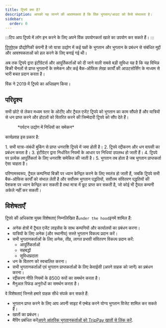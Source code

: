 ```yaml
---
title: ट्रिपपे क्या है?
description: आपको यह जानने की आवश्यकता है कि विंक भुगतान/आउट को कैसे संभालता है।
sidebar:
  order: 0
---
```


:::टिप
आप ट्रिपपे में लॉग इन करने के लिए अपने विंक उपयोगकर्ता खाते का उपयोग कर सकते हैं।
:::

[ट्रिपपे](https://pay.wink.travel)एक प्रौद्योगिकी कंपनी है जो यात्रा उद्योग में कई पक्षों के भुगतान और भुगतान के प्रबंधन से संबंधित मुद्दों और आवश्यकताओं को हल करने के लिए बनाई गई थी।

अब तक ट्रिपपे द्वारा इंटीग्रेटर्स और आपूर्तिकर्ताओं को दी जाने वाली सबसे बड़ी सुविधा यह है कि यह विभिन्न बिक्री चैनलों से प्राप्त भुगतानों के समेकन और कई बैक-ऑफिस लेखा कार्यों की आउटसोर्सिंग के माध्यम से भारी बचत प्रदान करता है।

विंक ने 2019 में ट्रिपपे का अधिग्रहण किया।

## परिदृश्य

सभी छोटे से लेकर मध्यम स्तर के ओटीए और ट्रैवल एजेंट ट्रिपपे को भुगतान का काम सौंपते हैं और यात्रियों से धन प्राप्त करने और होटलों को वितरित करने की जिम्मेदारी ट्रिपपे को सौंप देते हैं।

<figure>
  <CloudinaryImage width="700" height="525" resize="scale" quality="best" alt="ट्रिपपे फंड समेकन" src="academy/funds-consolidation" errorImage="noimage_opaque_nyrtl0.png" />

  <figcaption>*पर्यटन उद्योग में निधियों का समेकन*</figcaption>
</figure>


कार्यप्रवाह इस प्रकार है:

<Steps>
  1. सभी यात्रा-संबंधी बुकिंग से प्राप्त धनराशि ट्रिपपे में जमा होती है।
  2. ट्रिपपे रद्दीकरण और धन वापसी का प्रबंधन करता है।
  3. इंटीग्रेटर द्वारा निर्धारित नियमों के आधार पर निधियां उपलब्ध हो जाती हैं।
  4. ट्रिपपे पर प्रत्येक आपूर्तिकर्ता के लिए धनराशि समेकित की जाती है।
  5. भुगतान तब होता है जब भुगतान प्राप्तकर्ता ऐसा चाहता है।
</Steps>


परिणामस्वरूप, ट्रैवल कम्पनियां बिक्री पर ध्यान केन्द्रित करने के लिए स्वतंत्र हो जाती हैं, जबकि ट्रिपपे सभी बैक-ऑफिस कार्यों को संभाल लेती है और सर्वोत्तम भुगतान पद्धतियों, सर्वोत्तम संवितरण पद्धतियों की पेशकश पर ध्यान केन्द्रित कर सकती है तथा मात्रा में छूट प्राप्त कर सकती है, जो कोई भी ट्रैवल कम्पनी अकेले नहीं कर सकती।

## विशेषताएँ

ट्रिपपे की अधिकांश मुख्य विशेषताएं निम्नलिखित हैं`under the hood`इनमें शामिल हैं:

* अनेक क्षेत्रों में ट्रैवल एजेंट लाइसेंस के साथ कम्पनियों और कार्यालयों का प्रबंधन करना।
* यात्रियों के लिए अनेक \[और स्थानीय] सस्ते भुगतान विकल्प प्रदान करें।
* सभी भुगतानकर्ताओं के लिए अनेक, तीव्र, लागत प्रभावी संवितरण विकल्प प्रदान करें:
  * आपूर्तिकर्ताओं
  * सहबद्धों
  * सुविधाप्रदाता
* धन के वितरण को स्वचालित करना।
* सभी भुगतानकर्ताओं एवं भुगतान प्राप्तकर्ताओं के लिए केवाईसी (अपने ग्राहक को जानें) का प्रबंधन करना।
* रद्दीकरण नीति नियमों के 8500 रूपों का समर्थन करता है।
* मैनुअल रिफंड अनुरोधों का समर्थन करता है।

वे विशेषताएं जिनसे हमारे ग्राहक सीधे संपर्क कर सकते हैं:

* भुगतान प्राप्त करने के लिए आप अपनी साइट में एम्बेड करने योग्य भुगतान विजेट शामिल कर सकते हैं।
* खातों का प्रबंधन।
* मैपिंग प्रबंधित करें[अपने आंतरिक भुगतानकर्ताओं को TripPay खातों से लिंक करें](/payment/mapping).

